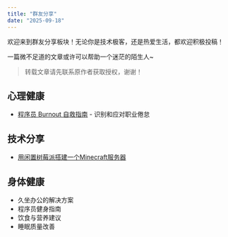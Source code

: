 ```yaml
---
title: "群友分享"
date: "2025-09-18"
---
```


欢迎来到群友分享板块！无论你是技术极客，还是热爱生活，都欢迎积极投稿！

一篇微不足道的文章或许可以帮助一个迷茫的陌生人~

> 转载文章请先联系原作者获取授权，谢谢！

## 心理健康

- [程序员 Burnout 自救指南](/docs/CommunityShare/MentalHealth/burnout-guide) - 识别和应对职业倦怠

## 技术分享

- [用闲置树莓派搭建一个Minecraft服务器](/docs/CommunityShare/Geek/raspberry-guide)

## 身体健康

- 久坐办公的解决方案
- 程序员健身指南
- 饮食与营养建议
- 睡眠质量改善
